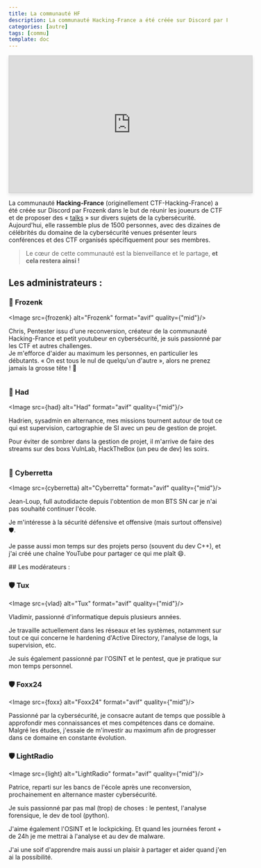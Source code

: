 ```yaml
---
title: La communauté HF
description: La communauté Hacking-France a été créée sur Discord par Frozenk dans le but de réunir les joueurs de CTF et de proposer des « talks » sur divers sujets de la cybersécurité. Aujourd'hui, elle rassemble plus de 1500 personnes, avec des dizaines de célébrités du domaine de la cybersécurité venues présenter leurs conférences et des CTF organisés spécifiquement pour ses membres.
categories: [autre]
tags: [commu]
template: doc
---
```



<div style="width: 560px; height: 315px; margin: auto; border: 1px solid #ccc; box-shadow: 0 4px 8px rgba(0, 0, 0, 0.1);">
    <iframe style="width: 100%; height: 100%;" 
            src="https://www.youtube.com/embed/LaLIlVQyufM?si=xxg65jqXbhySl2Jy&autoplay=1&mute=1" 
            title="YouTube video player" 
            frameborder="0" 
            allow="accelerometer; autoplay; clipboard-write; encrypted-media; gyroscope; picture-in-picture; web-share" 
            allowfullscreen>
    </iframe>
</div>

La communauté **Hacking-France** (originellement CTF-Hacking-France) a été créée sur Discord par Frozenk dans le but de réunir les joueurs de CTF et de proposer des « [talks](https://hacking-france.fr/events/talks/) » sur divers sujets de la cybersécurité. Aujourd'hui, elle rassemble plus de 1500 personnes, avec des dizaines de célébrités du domaine de la cybersécurité venues présenter leurs conférences et des CTF organisés spécifiquement pour ses membres.

> Le cœur de cette communauté est la bienveillance et le partage, **et cela restera ainsi !**
## Les administrateurs :
<CardGrid>

<Card>

### 👑 Frozenk

<Image src={frozenk} alt="Frozenk" format="avif" quality={"mid"}/>

Chris, Pentester issu d'une reconversion, créateur de la communauté Hacking-France et petit youtubeur en cybersécurité, je suis passionné par les CTF et autres challenges.  
Je m'efforce d'aider au maximum les personnes, en particulier les débutants.
« On est tous le nul de quelqu'un d'autre », alors ne prenez jamais la grosse tête ! 🙂  

<div style="display: flex; gap: 10px;">
  <a href="https://www.youtube.com/@FrozenKwa"><Icon name="youtube" size="2rem"/></a>
  <a href="https://github.com/Frozenka"><Icon name="github" size="2rem"/></a>
</div>

</Card>

<Card>

### 👑 Had

<Image src={had} alt="Had" format="avif" quality={"mid"}/>

Hadrien, sysadmin en alternance, mes missions tournent autour de tout ce qui est supervision, cartographie de SI avec un peu de gestion de projet.

Pour éviter de sombrer dans la gestion de projet, il m'arrive de faire des streams sur des boxs VulnLab, HackTheBox (un peu de dev) les soirs.

<div style="display: flex; gap: 10px;">
  <a href="https://www.twitch.tv/hadzah_fr"><Icon name="twitch" size="2rem"/></a>
  <a href="https://hadrien.cat/"><Icon name="open-book" size="2rem"/></a>
</div>

</Card>

<Card>

### 👑 Cyberretta

<Image src={cyberretta} alt="Cyberretta" format="avif" quality={"mid"}/>

Jean-Loup, full autodidacte depuis l'obtention de mon BTS SN car je n'ai pas souhaité continuer l'école.

Je m'intéresse à la sécurité défensive et offensive (mais surtout offensive) 🛡️.

Je passe aussi mon temps sur des projets perso (souvent du dev C++), et j'ai créé une chaîne YouTube pour partager ce qui me plaît 😄.

<div style="display: flex; gap: 10px;">
  <a href="https://cyberretta.github.io/"><Icon name="open-book" size="2rem"/></a>
</div>

</Card>

</CardGrid>
## Les modérateurs :
<CardGrid>

<Card>

### 🛡️ Tux

<Image src={vlad} alt="Tux" format="avif" quality={"mid"}/>

Vladimir, passionné d'informatique depuis plusieurs années.

Je travaille actuellement dans les réseaux et les systèmes, notamment sur tout ce qui concerne le hardening d'Active Directory, l'analyse de logs, la supervision, etc.

Je suis également passionné par l'OSINT et le pentest, que je pratique sur mon temps personnel.

</Card>

<Card>

### 🛡️ Foxx24

<Image src={foxx} alt="Foxx24" format="avif" quality={"mid"}/>

Passionné par la cybersécurité, je consacre autant de temps que possible à approfondir mes connaissances et mes compétences dans ce domaine. Malgré les études, j'essaie de m'investir au maximum afin de progresser dans ce domaine en constante évolution.

</Card>

<Card>

### 🛡️ LightRadio

<Image src={light} alt="LightRadio" format="avif" quality={"mid"}/>

Patrice, reparti sur les bancs de l'école après une reconversion, prochainement en alternance master cybersécurité.

Je suis passionné par pas mal (trop) de choses : le pentest, l'analyse forensique, le dev de tool (python).

J'aime également l'OSINT et le lockpicking. Et quand les journées feront + de 24h je me mettrai à l'analyse et au dev de malware.

J'ai une soif d'apprendre mais aussi un plaisir à partager et aider quand j'en ai la possibilité.

<div style="display: flex; gap: 10px;">
  <a href="https://github.com/LightxR"><Icon name="github" size="2rem"/></a>
</div>

</Card>

</CardGrid>
